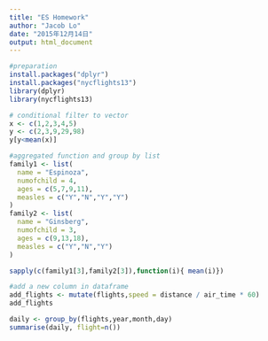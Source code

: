 ```yaml
---
title: "ES Homework"
author: "Jacob Lo"
date: "2015年12月14日"
output: html_document
---
```



```r
#preparation
install.packages("dplyr")
install.packages("nycflights13")
library(dplyr)
library(nycflights13)
```

```r
# conditional filter to vector
x <- c(1,2,3,4,5)
y <- c(2,3,9,29,98)
y[y<mean(x)]
```

```r
#aggregated function and group by list
family1 <- list(
  name = "Espinoza",
  numofchild = 4,
  ages = c(5,7,9,11),
  measles = c("Y","N","Y","Y")
)
family2 <- list(
  name = "Ginsberg",
  numofchild = 3,
  ages = c(9,13,18),
  measles = c("Y","N","Y")
)

sapply(c(family1[3],family2[3]),function(i){ mean(i)})

```

```r
#add a new column in dataframe
add_flights <- mutate(flights,speed = distance / air_time * 60)
add_flights
```

```r
daily <- group_by(flights,year,month,day)
summarise(daily, flight=n())
```

